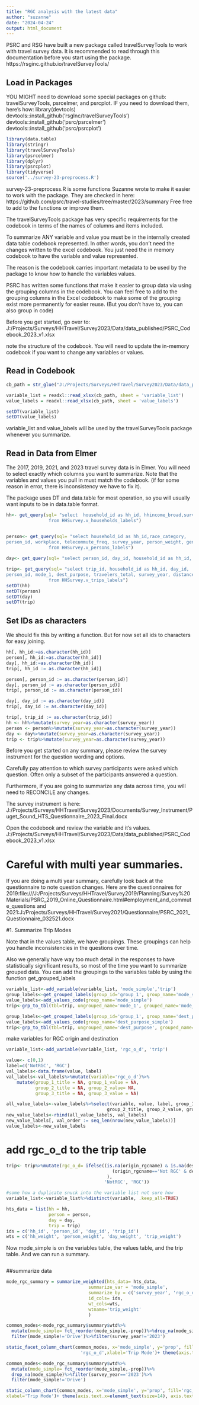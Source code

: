 ```yaml
---
title: "RGC analysis with the latest data"
author: "suzanne"
date: "2024-04-24"
output: html_document
---
```

PSRC and RSG have built a new package called travelSurveyTools to work with travel survey data.
It is recommended to read through this documentation before you start using the package.
https://rsginc.github.io/travelSurveyTools/




## Load in Packages
YOU MIGHT need to download some special packages on github: travelSurveyTools, psrcelmer, and psrcplot.
IF you need to download them, here's how:
library(devtools)
devtools::install_github('rsgInc/travelSurveyTools')
devtools::install_github('psrc/psrcelmer')
devtools::install_github('psrc/psrcplot')

```r
library(data.table)
library(stringr)
library(travelSurveyTools)
library(psrcelmer)
library(dplyr)
library(psrcplot)
library(tidyverse)
source('../survey-23-preprocess.R')
```

survey-23-preprocess.R is some functions Suzanne wrote to make it easier to work with the package. They are checked in here: https://github.com/psrc/travel-studies/tree/master/2023/summary
Free free to add to the functions or improve them.

The travelSurveyTools package has very specific requirements for the codebook in terms of the names of columns and items included.

To summarize ANY variable and value you  must be in the internally created data table codebook represented. In other words, you don't need the changes written to the excel codebook. You just need the in memory codebook to have the variable and value represented.

The reason is the codebook carries important metadata to be used by the package to know how to handle the variables values.

PSRC has written some functions that make it easier to group data via using the grouping columns in the codebook.
You can feel free to add to the grouping columns in the Excel codebook to make some of the grouping exist more permanently for easier reuse. (But you don't have to, you can also group in code)

Before you get started, go over to: J:/Projects/Surveys/HHTravel/Survey2023/Data/data_published/PSRC_Codebook_2023_v1.xlsx

note the structure of the codebook. You will need to update the in-memory codebook if you want to change any variables or values.

## Read in Codebook
```r
cb_path = str_glue("J:/Projects/Surveys/HHTravel/Survey2023/Data/data_published/PSRC_Codebook_2023_v1.xlsx")

variable_list = readxl::read_xlsx(cb_path, sheet = 'variable_list')
value_labels = readxl::read_xlsx(cb_path, sheet = 'value_labels')

setDT(variable_list)
setDT(value_labels)
```

variable_list and value_labels will be used by the travelSurveyTools package whenever you summarize.

## Read in Data from Elmer

The 2017, 2019, 2021, and 2023 travel survey data is in Elmer. You will need to select exactly which columns you want to summarize. Note that the variables and values you pull in must match the codebook. (if for some reason in error, there is inconsistency we have to fix it).

The package uses DT and data.table for most operation, so you will usually want inputs to be in data.table format.

```r
hh<- get_query(sql= "select  household_id as hh_id, hhincome_broad,survey_year, hh_weight
                from HHSurvey.v_households_labels")


person<- get_query(sql= "select household_id as hh_id,race_category,
person_id, workplace, telecommute_freq, survey_year, person_weight, gender, age, industry,office_available, commute_freq, employment
                from HHSurvey.v_persons_labels")
                
day<- get_query(sql= "select person_id, day_id, household_id as hh_id, telework_time, day_weight , survey_year from HHSurvey.v_days_labels")

trip<- get_query(sql= "select trip_id, household_id as hh_id, day_id,
person_id, mode_1, dest_purpose, travelers_total, survey_year, distance_miles,origin_rgcname, dest_rgcname,trip_weight 
                from HHSurvey.v_trips_labels")
setDT(hh)
setDT(person)
setDT(day)
setDT(trip)
```



## Set IDs as characters
We should fix this by writing a function. But for now set all ids to characters for easy joining.
```r

hh[, hh_id:=as.character(hh_id)]
person[, hh_id:=as.character(hh_id)]
day[, hh_id:=as.character(hh_id)]
trip[, hh_id := as.character(hh_id)]

person[, person_id := as.character(person_id)]
day[, person_id := as.character(person_id)]
trip[, person_id := as.character(person_id)]

day[, day_id := as.character(day_id)]
trip[, day_id := as.character(day_id)]

trip[, trip_id := as.character(trip_id)]
hh <- hh%>%mutate(survey_year=as.character(survey_year))
person <- person%>%mutate(survey_year=as.character(survey_year))
day <- day%>%mutate(survey_year=as.character(survey_year))
trip <- trip%>%mutate(survey_year=as.character(survey_year))
```


Before you get started on any summary, please review the survey instrument for the question wording and options.

Carefully pay attention to which survey participants were asked which question. Often only a subset of the participants answered a question.

Furthermore, if you are going to summarize any data across time, you will need to RECONCILE any changes.

The survey instrument is here:
J:/Projects/Surveys/HHTravel/Survey2023/Documents/Survey_Instrument/Puget_Sound_HTS_Questionnaire_2023_Final.docx


Open the codebook and review the variable and it's values.
J:/Projects/Surveys/HHTravel/Survey2023/Data/data_published/PSRC_Codebook_2023_v1.xlsx

# Careful with multi year summaries.
If you are doing a multi year summary, carefully look back at the questionnaire to note question changes.
Here are the questionnaires for 2019:file:///J:/Projects/Surveys/HHTravel/Survey2019/Planning/Survey%20Materials/PSRC_2019_Online_Questionnaire.html#employment_and_commute_questions
and 2021:J:/Projects/Surveys/HHTravel/Survey2021/Questionnaire/PSRC_2021_Questionnaire_032521.docx

#1. Summarize Trip Modes


Note that in the values table, we have groupings. 
These groupings can help you handle inconsistencies in the questions over time.

Also we generally have way too much detail in the responses to have statistically significant results, so most of the time you want to summarize grouped data.
You can add the groupings to the variables table by using the function get_grouped_labels
```r
variable_list<-add_variable(variable_list, 'mode_simple','trip')
group_labels<-get_grouped_labels(group_id='group_1', group_name='mode_simple')
value_labels<-add_values_code(group_name='mode_simple')
trip<-grp_to_tbl(tbl=trip, ungrouped_name='mode_1', grouped_name='mode_simple')
```

```r
group_labels<-get_grouped_labels(group_id='group_1', group_name='dest_purpose_simple')
value_labels<-add_values_code(group_name='dest_purpose_simple')
trip<-grp_to_tbl(tbl=trip, ungrouped_name='dest_purpose', grouped_name='dest_purpose_simple')
```

make variables for RGC origin and destination
```r
variable_list<-add_variable(variable_list, 'rgc_o_d', 'trip')

```

```r

value<- c(0,1)
label=c('NotRGC', 'RGC')
val_labels<-data.frame(value, label)
val_labels<-val_labels%>%mutate(variable='rgc_o_d')%>%
    mutate(group_1_title = NA, group_1_value = NA,
           group_2_title = NA, group_2_value= NA,
           group_3_title = NA, group_3_value = NA)

all_value_labels<-value_labels%>%select(variable, value, label, group_1_title, group_1_value,
                                      group_2_title, group_2_value, group_3_title, group_3_value)
new_value_labels<-rbind(all_value_labels, val_labels)
new_value_labels[, val_order := seq_len(nrow(new_value_labels))]
value_labels<-new_value_labels  

```

# add rgc_o_d to the trip table
```r
trip<- trip%>%mutate(rgc_o_d= ifelse((is.na(origin_rgcname) & is.na(dest_rgcname)|
                                        (origin_rgcname=='Not RGC' & dest_rgcname=='Not RGC')
                                      ), 
                                     'NotRGC', 'RGC'))

```



```r
#some how a duplicate snuck into the variable list not sure how
variable_list<-variable_list%>%distinct(variable, .keep_all=TRUE)
```


```r
hts_data = list(hh = hh,
                person = person,
                day = day,
                trip = trip)
ids = c('hh_id', 'person_id', 'day_id', 'trip_id')
wts = c('hh_weight', 'person_weight', 'day_weight', 'trip_weight')
```

Now mode_simple is on the variables table, the values table, and the trip table. And we can run a summary.

```r

```


##summarize data
```r

mode_rgc_summary = summarize_weighted(hts_data= hts_data,
                               summarize_var = 'mode_simple',
                               summarize_by = c('survey_year', 'rgc_o_d'),
                               id_cols= ids,
                               wt_cols=wts,
                               wtname='trip_weight'
                               )
```


```r

common_modes<-mode_rgc_summary$summary$wtd%>%
  mutate(mode_simple= fct_reorder(mode_simple,-prop))%>%drop_na(mode_simple)%>%
  filter(mode_simple!='Drive')%>%filter(survey_year!='2023')

static_facet_column_chart(common_modes, x='mode_simple', y='prop', fill='survey_year',ylabel= 'Share', facet=
                            'rgc_o_d',xlabel='Trip Mode')+ theme(axis.text.x=element_text(size=14), axis.text.y=element_text(size=14),legend.text = element_text(size=14), axis.title.y=element_text(size=20), axis.title.x=element_text(size=20))

```
```r

common_modes<-mode_rgc_summary$summary$wtd%>%
  mutate(mode_simple= fct_reorder(mode_simple,-prop))%>%
  drop_na(mode_simple)%>%filter(survey_year=='2023')%>%
  filter(mode_simple!='Drive')

static_column_chart(common_modes, x='mode_simple', y='prop', fill='rgc_o_d',ylabel= 'Share', 
xlabel='Trip Mode')+ theme(axis.text.x=element_text(size=14), axis.text.y=element_text(size=14),legend.text = element_text(size=14), axis.title.y=element_text(size=20), axis.title.x=element_text(size=20))

```
